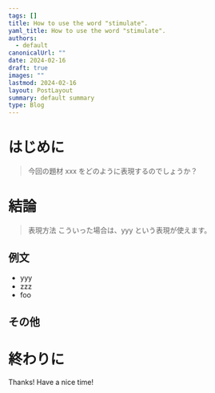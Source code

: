 ```yaml
---
tags: []
title: How to use the word "stimulate".
yaml_title: How to use the word "stimulate".
authors:
  - default
canonicalUrl: ""
date: 2024-02-16
draft: true
images: ""
lastmod: 2024-02-16
layout: PostLayout
summary: default summary
type: Blog
---
```


# はじめに

> 今回の題材
xxx をどのように表現するのでしょうか？

# 結論

> 表現方法
こういった場合は、yyy という表現が使えます。

## 例文

- yyy
- zzz
- foo

## その他

# 終わりに

Thanks!
Have a nice time!
